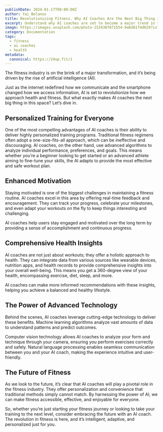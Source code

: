 ```yaml
---
publishDate: 2024-01-17T00:00:00Z
author: Yai Bolanos
title: Revolutionizing Fitness. Why AI Coaches Are the Next Big Thing in Health
excerpt: Understand why AI coaches are set to become a major trend in the health and fitness industry. Learn about their ability to deliver personalized training, enhance motivation, and provide comprehensive health insights, all through advanced technology.
image: https://images.unsplash.com/photo-1534307671554-9a6d81f4d629?ixlib=rb-4.0.3&ixid=M3wxMjA3fDB8MHxwaG90by1wYWdlfHx8fGVufDB8fHx8fA%3D%3D&auto=format&fit=crop&w=1651&q=80
category: Documentation
tags:
  - fitness
  - ai coaches
  - health
metadata:
  canonical: https://24up.fit/1
---
```



The fitness industry is on the brink of a major transformation, and it’s being driven by the rise of artificial intelligence (AI). 

Just as the internet redefined how we communicate and the smartphone changed how we access information, AI is set to revolutionize how we approach health and fitness. But what exactly makes AI coaches the next big thing in this space? Let’s dive in.

## Personalized Training for Everyone

One of the most compelling advantages of AI coaches is their ability to deliver highly personalized training programs. Traditional fitness regimens often adopt a one-size-fits-all approach, which can be ineffective and discouraging. AI coaches, on the other hand, use advanced algorithms to analyze individual performance, preferences, and goals. This means whether you’re a beginner looking to get started or an advanced athlete aiming to fine-tune your skills, the AI adapts to provide the most effective and safe workout plan.

## Enhanced Motivation

Staying motivated is one of the biggest challenges in maintaining a fitness routine. AI coaches excel in this area by offering real-time feedback and encouragement. They can track your progress, celebrate your milestones, and even adapt your workouts on the fly to keep things interesting and challenging. 

AI coaches help users stay engaged and motivated over the long term by providing a sense of accomplishment and continuous progress.

## Comprehensive Health Insights

AI coaches are not just about workouts; they offer a holistic approach to health. They can integrate data from various sources like wearable devices, nutrition apps, and health records to provide comprehensive insights into your overall well-being. This means you get a 360-degree view of your health, encompassing exercise, diet, sleep, and more. 

AI coaches can make more informed recommendations with these insights, helping you achieve a balanced and healthy lifestyle.

## The Power of Advanced Technology

Behind the scenes, AI coaches leverage cutting-edge technology to deliver these benefits. Machine learning algorithms analyze vast amounts of data to understand patterns and predict outcomes. 

Computer vision technology allows AI coaches to analyze your form and technique through your camera, ensuring you perform exercises correctly and safely. Natural language processing enables seamless communication between you and your AI coach, making the experience intuitive and user-friendly.

## The Future of Fitness

As we look to the future, it’s clear that AI coaches will play a pivotal role in the fitness industry. They offer personalization and convenience that traditional methods simply cannot match. By harnessing the power of AI, we can make fitness accessible, effective, and enjoyable for everyone.

So, whether you’re just starting your fitness journey or looking to take your training to the next level, consider embracing the future with an AI coach. The revolution in fitness is here, and it’s intelligent, adaptive, and personalized just for you.